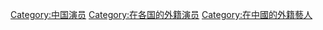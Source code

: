 [[Category:中国演员|Category:中国演员]]
[[Category:在各国的外籍演员|Category:在各国的外籍演员]]
[[Category:在中國的外籍藝人|Category:在中國的外籍藝人]]